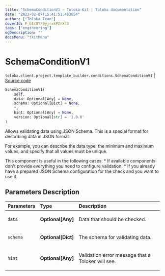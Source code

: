 ```yaml
---
title: "SchemaConditionV1 — Toloka-Kit | Toloka documentation"
date: "2023-02-07T15:41:51.463654"
author: ["Toloka Team"]
coverId: F_bIcOYF9yjrxkPZrXc3
tags: ["engineering"]
ogDescription: ""
docsMenu: "tkitMenu"
---
```


# SchemaConditionV1
`toloka.client.project.template_builder.conditions.SchemaConditionV1` | [Source code](https://github.com/Toloka/toloka-kit/blob/v1.1.3/src/client/project/template_builder/conditions.py#L265)

```python
SchemaConditionV1(
    self,
    data: Optional[Any] = None,
    schema: Optional[Dict] = None,
    *,
    hint: Optional[Any] = None,
    version: Optional[str] = '1.0.0'
)
```

Allows validating data using JSON Schema. This is a special format for describing data in JSON format.

For example, you can describe the data type, the minimum and maximum values, and specify that all values must be
unique.

This component is useful in the following cases:
    * If available components don't provide everything you need to configure validation.
    * If you already have a prepared JSON Schema configuration for the check and you want to use it.

## Parameters Description

| Parameters | Type | Description |
| :----------| :----| :-----------|
`data`|**Optional\[Any\]**|<p>Data that should be checked.</p>
`schema`|**Optional\[Dict\]**|<p>The schema for validating data.</p>
`hint`|**Optional\[Any\]**|<p>Validation error message that a Toloker will see.</p>